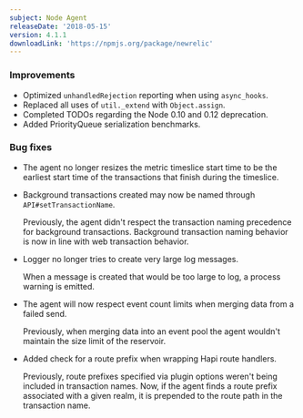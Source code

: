 ```yaml
---
subject: Node Agent
releaseDate: '2018-05-15'
version: 4.1.1
downloadLink: 'https://npmjs.org/package/newrelic'
---
```


### Improvements

* Optimized `unhandledRejection` reporting when using `async_hooks`.
* Replaced all uses of `util._extend` with `Object.assign`.
* Completed TODOs regarding the Node 0.10 and 0.12 deprecation.
* Added PriorityQueue serialization benchmarks.

### Bug fixes

* The agent no longer resizes the metric timeslice start time to be the earliest start time of the transactions that finish during the timeslice.
* Background transactions created may now be named through `API#setTransactionName`.

  Previously, the agent didn't respect the transaction naming precedence for background transactions. Background transaction naming behavior is now in line with web transaction behavior.
* Logger no longer tries to create very large log messages.

  When a message is created that would be too large to log, a process warning is emitted.
* The agent will now respect event count limits when merging data from a failed send.

  Previously, when merging data into an event pool the agent wouldn't maintain the size limit of the reservoir.
* Added check for a route prefix when wrapping Hapi route handlers.

  Previously, route prefixes specified via plugin options weren't being included in transaction names. Now, if the agent finds a route prefix associated with a given realm, it is prepended to the route path in the transaction name.
